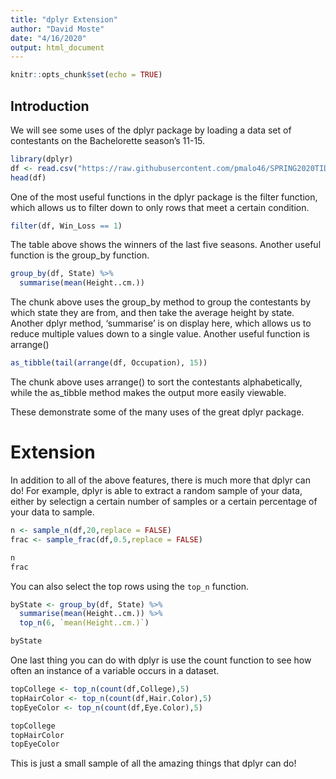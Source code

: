 ```yaml
---
title: "dplyr Extension"
author: "David Moste"
date: "4/16/2020"
output: html_document
---
```


```r
knitr::opts_chunk$set(echo = TRUE)
```

## Introduction

We will see some uses of the dplyr package by loading a data set of contestants on the Bachelorette season's 11-15.

```r
library(dplyr)
df <- read.csv("https://raw.githubusercontent.com/pmalo46/SPRING2020TIDYVERSE/master/BacheloretteDSFinal-Dogu.csv")
head(df)
```

One of the most useful functions in the dplyr package is the filter function, which allows us to filter down to only rows that meet a certain condition.

```r
filter(df, Win_Loss == 1)
```

The table above shows the winners of the last five seasons. Another useful function is the group_by function.

```r
group_by(df, State) %>%
  summarise(mean(Height..cm.))
```

The chunk above uses the group_by method to group the contestants by which state they are from, and then take the average height by state.  Another dplyr method, 'summarise' is on display here, which allows us to reduce multiple values down to a single value. Another useful function is arrange()

```r
as_tibble(tail(arrange(df, Occupation), 15))
```

The chunk above uses arrange() to sort the contestants alphabetically, while the as_tibble method makes the output more easily viewable.

These demonstrate some of the many uses of the great dplyr package.

# Extension

In addition to all of the above features, there is much more that dplyr can do! For example, dplyr is able to extract a random sample of your data, either by selectign a certain number of samples or a certain percentage of your data to sample.

```r
n <- sample_n(df,20,replace = FALSE)
frac <- sample_frac(df,0.5,replace = FALSE)

n
frac
```

You can also select the top rows using the `top_n` function.

```r
byState <- group_by(df, State) %>%
  summarise(mean(Height..cm.)) %>%
  top_n(6, `mean(Height..cm.)`)

byState
```

One last thing you can do with dplyr is use the count function to see how often an instance of a variable occurs in a dataset.

```r
topCollege <- top_n(count(df,College),5)
topHairColor <- top_n(count(df,Hair.Color),5)
topEyeColor <- top_n(count(df,Eye.Color),5)

topCollege
topHairColor
topEyeColor
```

This is just a small sample of all the amazing things that dplyr can do!
